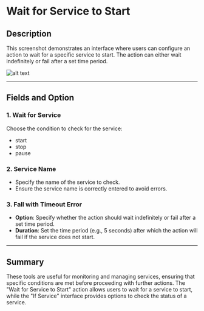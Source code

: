 # Wait for Service to Start

## Description
This screenshot demonstrates an interface where users can configure an action to wait for a specific service to start. The action can either wait indefinitely or fail after a set time period.

![alt text](../../../assets/windows-services/wait-for-service.png)

---

## Fields and Option

### 1. Wait for Service
Choose the condition to check for the service:
- start
- stop
- pause

### 2. Service Name
- Specify the name of the service to check.
- Ensure the service name is correctly entered to avoid errors.

### 3. Fall with Timeout Error
- **Option**: Specify whether the action should wait indefinitely or fail after a set time period.
- **Duration**: Set the time period (e.g., 5 seconds) after which the action will fail if the service does not start.
---

## Summary
These tools are useful for monitoring and managing services, ensuring that specific conditions are met before proceeding with further actions. The "Wait for Service to Start" action allows users to wait for a service to start, while the "If Service" interface provides options to check the status of a service.